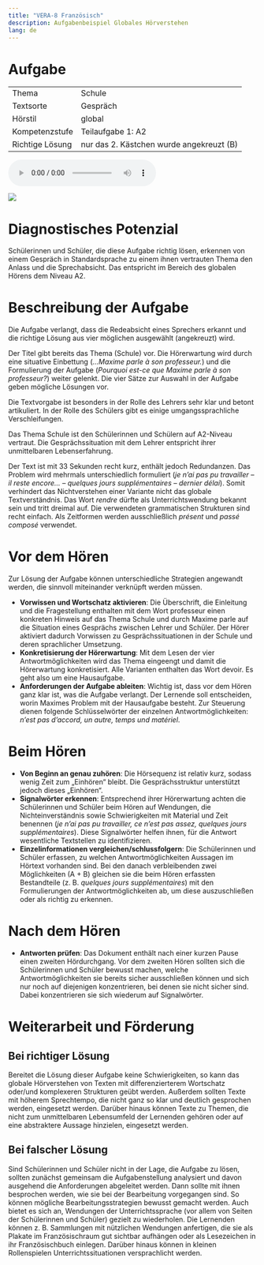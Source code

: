 ```yaml
---
title: "VERA-8 Französisch"
description: Aufgabenbeispiel Globales Hörverstehen
lang: de
---
```


# Aufgabe

::: {.grid}

:::{.g-col-xl-5 .g-col-12}

```{=html}
<table class="task-properties">
  <tbody>
    <tr>
      <td>Thema</td>
      <td>Schule</td>
    </tr>
    <tr>
      <td>Textsorte</td>
      <td>Gespräch</td>
    </tr>
    <tr>
      <td>Hörstil</td>
      <td>global</td>
    </tr>
    <tr>
      <td>Kompetenzstufe</td>
      <td>Teilaufgabe 1: A2</td>
    </tr>
    <tr>
      <td>Richtige Lösung</td>
      <td>nur das 2. Kästchen wurde angekreuzt (B)</td>
    </tr>
  </tbody>
</table>
```
:::

:::{.g-col-xl-7 .g-col-12}

<audio controls src="maxime.mp3"></audio>
![](maxime2.png)

:::

:::

# Diagnostisches Potenzial

Schülerinnen und Schüler, die diese Aufgabe richtig lösen, erkennen von einem Gespräch in Standardsprache zu einem ihnen vertrauten Thema den Anlass und die Sprechabsicht. Das entspricht im Bereich des globalen Hörens dem Niveau A2.

# Beschreibung der Aufgabe

Die Aufgabe verlangt, dass die Redeabsicht eines Sprechers erkannt und die richtige Lösung aus vier möglichen ausgewählt (angekreuzt) wird.

Der Titel gibt bereits das Thema (Schule) vor. Die Hörerwartung wird durch eine situative Einbettung (*…Maxime parle à son professeur.*) und die Formulierung der Aufgabe (*Pourquoi est-ce que Maxime parle à son professeur?*) weiter gelenkt. Die vier Sätze zur Auswahl in der Aufgabe geben mögliche Lösungen vor.

Die Textvorgabe ist besonders in der Rolle des Lehrers sehr klar und betont artikuliert. In der Rolle des Schülers gibt es einige umgangssprachliche Verschleifungen.

Das Thema Schule ist den Schülerinnen und Schülern auf A2-Niveau vertraut. Die Gesprächssituation mit dem Lehrer entspricht ihrer unmittelbaren Lebenserfahrung. 

Der Text ist mit 33 Sekunden recht kurz, enthält jedoch Redundanzen. Das Problem wird mehrmals unterschiedlich formuliert (*je n’ai pas pu travailler – il reste encore… – quelques jours supplémentaires – dernier délai*). Somit verhindert das Nichtverstehen einer Variante nicht das globale Textverständnis. Das Wort *rendre* dürfte als Unterrichtswendung bekannt sein und tritt dreimal auf. Die verwendeten grammatischen Strukturen sind recht einfach. Als Zeitformen werden ausschließlich *présent* und *passé composé* verwendet. 

# Vor dem Hören

Zur Lösung der Aufgabe können unterschiedliche Strategien angewandt werden, die sinnvoll miteinander verknüpft werden müssen.

* **Vorwissen und Wortschatz aktivieren**: Die Überschrift, die Einleitung und die Fragestellung enthalten mit dem Wort professeur einen konkreten Hinweis auf das Thema Schule und durch Maxime parle auf die Situation eines Gesprächs zwischen Lehrer und Schüler. Der Hörer aktiviert dadurch Vorwissen zu Gesprächssituationen in der Schule und deren sprachlicher Umsetzung.
* **Konkretisierung der Hörerwartung**: Mit dem Lesen der vier Antwortmöglichkeiten wird das Thema eingeengt und damit die Hörerwartung konkretisiert. Alle Varianten enthalten das Wort devoir. Es geht also um eine Hausaufgabe.
* **Anforderungen der Aufgabe ableiten**: Wichtig ist, dass vor dem Hören ganz klar ist, was die Aufgabe verlangt. Der Lernende soll entscheiden, worin Maximes Problem mit der Hausaufgabe besteht. Zur Steuerung dienen folgende Schlüsselwörter der einzelnen Antwortmöglichkeiten: *n’est pas d’accord, un autre, temps und matériel*.

# Beim Hören

* **Von Beginn an genau zuhören**: Die Hörsequenz ist relativ kurz, sodass wenig Zeit zum „Einhören“ bleibt. Die Gesprächsstruktur unterstützt jedoch dieses „Einhören“.
* **Signalwörter erkennen**: Entsprechend ihrer Hörerwartung achten die Schülerinnen und Schüler beim Hören auf Wendungen, die Nichteinverständnis sowie Schwierigkeiten mit Material und Zeit benennen (*je n’ai pas pu travailler, ce n’est pas assez, quelques jours supplémentaires*). Diese Signalwörter helfen ihnen, für die Antwort wesentliche Textstellen zu identifizieren.
* **Einzelinformationen vergleichen/schlussfolgern**: Die Schülerinnen und Schüler erfassen, zu welchen Antwortmöglichkeiten Aussagen im Hörtext vorhanden sind. Bei den danach verbleibenden zwei Möglichkeiten (A + B) gleichen sie die beim Hören erfassten Bestandteile (z. B. *quelques jours supplémentaires*) mit den Formulierungen der Antwortmöglichkeiten ab, um diese auszuschließen oder als richtig zu erkennen.

# Nach dem Hören

* **Antworten prüfen**: Das Dokument enthält nach einer kurzen Pause einen zweiten Hördurchgang. Vor dem zweiten Hören sollten sich die Schülerinnen und Schüler bewusst machen, welche Antwortmöglichkeiten sie bereits sicher ausschließen können und sich nur noch auf diejenigen konzentrieren, bei denen sie nicht sicher sind. Dabei konzentrieren sie sich wiederum auf Signalwörter.

# Weiterarbeit und Förderung

## Bei richtiger Lösung

Bereitet die Lösung dieser Aufgabe keine Schwierigkeiten, so kann das globale Hörverstehen von Texten mit differenzierterem Wortschatz oder/und komplexeren Strukturen geübt werden. Außerdem sollten Texte mit höherem Sprechtempo, die nicht ganz so klar und deutlich gesprochen werden, eingesetzt werden. Darüber hinaus können Texte zu Themen, die nicht zum unmittelbaren Lebensumfeld der Lernenden gehören oder auf eine abstraktere Aussage hinzielen, eingesetzt werden. 

## Bei falscher Lösung

Sind Schülerinnen und Schüler nicht in der Lage, die Aufgabe zu lösen, sollten zunächst gemeinsam die Aufgabenstellung analysiert und davon ausgehend die Anforderungen abgeleitet werden. Dann sollte mit ihnen besprochen werden, wie sie bei der Bearbeitung vorgegangen sind. So können mögliche Bearbeitungsstrategien bewusst gemacht werden.
Auch bietet es sich an, Wendungen der Unterrichtssprache (vor allem von Seiten der Schülerinnen und Schüler) gezielt zu wiederholen. Die Lernenden können z. B. Sammlungen mit nützlichen Wendungen anfertigen, die sie als Plakate im Französischraum gut sichtbar aufhängen oder als Lesezeichen in ihr Französischbuch einlegen. Darüber hinaus können in kleinen Rollenspielen Unterrichtssituationen versprachlicht werden. 
